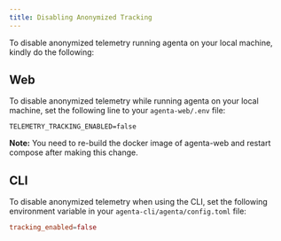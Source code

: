 ```yaml
---
title: Disabling Anonymized Tracking
---
```


To disable anonymized telemetry running agenta on your local machine, kindly do the following:

## Web

To disable anonymized telemetry while running agenta on your local machine, set the following line to your `agenta-web/.env` file:

```env
TELEMETRY_TRACKING_ENABLED=false
```

**Note:** You need to re-build the docker image of agenta-web and restart compose after making this change.

## CLI

To disable anonymized telemetry when using the CLI, set the following environment variable in your `agenta-cli/agenta/config.toml` file:

```toml
tracking_enabled=false
```
